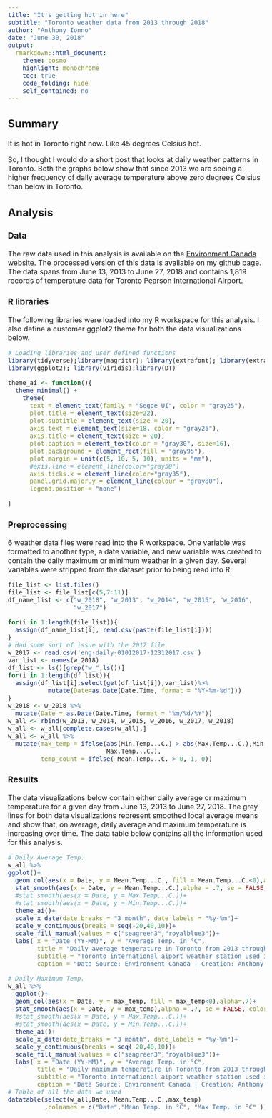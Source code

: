 ---
title: "It's getting hot in here"
subtitle: "Toronto weather data from 2013 through 2018"
author: "Anthony Ionno"
date: "June 30, 2018"
output:
  rmarkdown::html_document:
    theme: cosmo
    highlight: monochrome
    toc: true
    code_folding: hide
    self_contained: no
---
<style>
body {
    font-size: 16px;
}

</style>

## Summary 

It is hot in Toronto right now. Like 45 degrees Celsius hot. 

So, I thought I would do a short post that looks at daily weather patterns in Toronto. Both the graphs below show that since 2013 we are seeing a higher frequency of daily average temperature above zero degrees Celsius than below in Toronto. 

## Analysis
### Data
The raw data used in this analysis is available on the [Environment Canada website](http://climate.weather.gc.ca/climate_data/daily_data_e.html?StationID=51459). The processed version of this data is available on my [github page](https://github.com/ionnoant/2018-06-31_Toronto-weather-post). The data spans from June 13, 2013 to June 27, 2018 and contains 1,819 records of temperature data for Toronto Pearson International Airport.  

### R libraries
The following libraries were loaded into my R workspace for this analysis. I also define a customer ggplot2 theme for both the data visualizations below. 
```{r,cache=TRUE,message=FALSE}
# Loading libraries and user defined functions
library(tidyverse);library(magrittr); library(extrafont); library(extrafontdb)
library(ggplot2); library(viridis);library(DT)

theme_ai <- function(){
  theme_minimal() +
    theme(
      text = element_text(family = "Segoe UI", color = "gray25"),
      plot.title = element_text(size=22),
      plot.subtitle = element_text(size = 20),
      axis.text = element_text(size=18, color = "gray25"),
      axis.title = element_text(size = 20),
      plot.caption = element_text(color = "gray30", size=16),
      plot.background = element_rect(fill = "gray95"),
      plot.margin = unit(c(5, 10, 5, 10), units = "mm"),
      #axis.line = element_line(color="gray50")
      axis.ticks.x = element_line(color="gray35"),
      panel.grid.major.y = element_line(colour = "gray80"),
      legend.position = "none")
  
}
```
### Preprocessing
6 weather data files were read into the R workspace. One variable was formatted to another type, a date variable, and new variable was created to contain the daily maximum or minimum weather in a given day. Several variables were stripped from the dataset prior to being read into R.   

```{r, cache=TRUE}
file_list <- list.files()
file_list <- file_list[c(5,7:11)]
df_name_list <- c("w_2018", "w_2013", "w_2014", "w_2015", "w_2016", 
                  "w_2017")

for(i in 1:length(file_list)){
  assign(df_name_list[i], read.csv(paste(file_list[i])))
}
# Had some sort of issue with the 2017 file
w_2017 <- read.csv('eng-daily-01012017-12312017.csv')
var_list <- names(w_2018)
df_list <- ls()[grep("w_",ls())]
for(i in 1:length(df_list)){
  assign(df_list[i],select(get(df_list[i]),var_list)%>%
           mutate(Date=as.Date(Date.Time, format = "%Y-%m-%d")))
}
w_2018 <- w_2018 %>%
  mutate(Date = as.Date(Date.Time, format = "%m/%d/%Y"))
w_all <- rbind(w_2013, w_2014, w_2015, w_2016, w_2017, w_2018)
w_all <- w_all[complete.cases(w_all),]
w_all <- w_all %>%
  mutate(max_temp = ifelse(abs(Min.Temp...C.) > abs(Max.Temp...C.),Min.Temp...C.,
                           Max.Temp...C.),
         temp_count = ifelse( Mean.Temp...C. > 0, 1, 0))

```

### Results
The data visualizations below contain either daily average or maximum temperature for a given day from June 13, 2013 to June 27, 2018. The grey lines for both data visualizations represent smoothed local average means and show that, on average, daily average and maximum temperature is increasing over time. The data table below contains all the information used for this analysis.  

```{r, message = FALSE, cache=TRUE, fig.width=20, fig.height=10}
# Daily Average Temp.
w_all %>%
ggplot()+
  geom_col(aes(x = Date, y = Mean.Temp...C., fill = Mean.Temp...C.<0),alpha=.7)+
  stat_smooth(aes(x = Date, y = Mean.Temp...C.),alpha = .7, se = FALSE, color = "gray55")+
  #stat_smooth(aes(x = Date, y = Max.Temp...C.))+
  #stat_smooth(aes(x = Date, y = Min.Temp...C.))+
  theme_ai()+
  scale_x_date(date_breaks = "3 month", date_labels = "%y-%m")+
  scale_y_continuous(breaks = seq(-20,40,10))+
  scale_fill_manual(values = c("seagreen3","royalblue3"))+
  labs( x = "Date (YY-MM)", y = "Average Temp. in °C",
        title = "Daily average temperature in Toronto from 2013 through 2018",
        subtitle = "Toronto international aiport weather station used in all years",
        caption = "Data Source: Environment Canada | Creation: Anthony Ionno")

# Daily Maximum Temp.
w_all %>%
  ggplot()+
  geom_col(aes(x = Date, y = max_temp, fill = max_temp<0),alpha=.7)+
  stat_smooth(aes(x = Date, y = max_temp),alpha = .7, se = FALSE, color = "gray55")+
  #stat_smooth(aes(x = Date, y = Max.Temp...C.))+
  #stat_smooth(aes(x = Date, y = Min.Temp...C.))+
  theme_ai()+
  scale_x_date(date_breaks = "3 month", date_labels = "%y-%m")+
  scale_y_continuous(breaks = seq(-20,40,10))+
  scale_fill_manual(values = c("seagreen3","royalblue3"))+
  labs( x = "Date (YY-MM)", y = "Average Temp. in °C",
        title = "Daily maximum temperature in Toronto from 2013 through 2018",
        subtitle = "Toronto international aiport weather station used in all years",
        caption = "Data Source: Environment Canada | Creation: Anthony Ionno")
# Table of all the data we used
datatable(select(w_all,Date, Mean.Temp...C.,max_temp)
          ,colnames = c("Date","Mean Temp. in °C", "Max Temp. in °C" ))
```